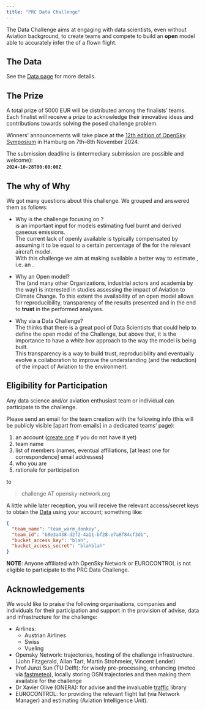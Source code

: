 ```yaml
---
title: "PRC Data Challenge"
---
```


The \acr{PRC} Data Challenge aims at engaging with data scientists, even without
Aviation background, to create teams and compete to
build an **open** \acr{ML} model able to accurately infer the \acr{ATOW} of a
flown flight.



## The Data
See the [Data page](challenge-data.html) for more details.

## The Prize

A total prize of $5000$ EUR will be distributed among the finalists' teams.  
Each finalist will receive a prize to acknowledge their innovative ideas and
contributions towards solving the posed challenge problem.  

Winners' announcements will take place at the [12th edition of OpenSky Symposium][osnsym]
in Hamburg on 7th--8th November 2024.

The submission deadline is (intermediary submission are possible and welcome):  
[**`2024-10-28T00:00:00Z`**]{.hugedate}.


[osnsym]: <https://symposium.opensky-network.org/> "12th OpenSky Symposium, 7--8 Nov 2024"

## The why of Why

We got many questions about this challenge. We grouped and answered them as follows:

* Why is the challenge focusing on \acr{ATOW}?  
  \acr{ATOW} is an important input for models estimating fuel burnt and derived
  gaseous emissions.  
  The current lack of openly available \acr{ATOW} is typically compensated by
  assuming it to be equal to a certain percentage of the \acr{MTOW} for the
  relevant aircraft model.  
  With this challenge we aim at making available a better way to
  estimate \acr{ATOW}, i.e. an \acr{ETOW}.

* Why an Open model?  
  The \acr{PRC} (and many other Organizations, industrial actors and academia
  by the way) is interested in studies assessing the impact of Aviation to
  Climate Change.
  To this extent the availability of an open model allows for reproducibility,
  transparency of the results presented and in the end to **trust** in the
  performed analyses.

* Why via a Data Challenge?  
  The \acr{PRC} thinks that there is a great pool of Data Scientists that could
  help to define the open model of the Challenge, but above that, it is the
  importance to have a _white box_ approach to the way the model is being built.  
  This transparency is a way to build trust, reproducibility and eventually
  evolve a collaboration to improve the understanding (and the reduction) of
  the impact of Aviation to the environment.

## Eligibility for Participation

Any data science and/or aviation enthusiast team or individual can participate
to the challenge.

Please send an email for the team creation with the following info (this will be publicly
visible [apart from emails] in a dedicated teams' page):

1. an \acr{OSN} account ([create one][osnlog] if you do not have it yet)
1. team name
1. list of members (names, eventual affiliations, [at least one for correspondence]
   email addresses)
1. who you are
1. rationale for participation

to

>   challenge AT opensky-network.org

A little while later reception, you will receive the relevant access/secret keys
to obtain the [Data](challenge-data.html) using your \acr{OSN} account; something
like:

```json
{
  "team_name": "team_warm_donkey",
  "team_id": "b8e3a438-d2f2-4a11-bf28-e7a8f84cf3db",
  "bucket_access_key": "blah",
  "bucket_access_secret": "blahblah"
}
```


**NOTE**: Anyone affiliated with OpenSky Network or EUROCONTROL is not eligible
to participate to the PRC Data Challenge.


[osnlog]: <https://opensky-network.org/index.php?option=com_users&view=login> "OSN login"

## Acknowledgements

We would like to praise the following organisations, companies
and individuals for their participation and support in the provision of
advise,  data and infrastructure for the challenge:

* Airlines:
  - Austrian Airlines
  - Swiss
  - Vueling
* Opensky Network: \acr{ADS-B} trajectories, hosting of the challenge infrastructure.
  (John Fitzgerald, Allan Tart, Martin Strohmeier, Vincent Lender)
* Prof Junzi Sun (TU Delft): for wisely pre-processing, enhancing (meteo via
  [fastmeteo][fm]), locally storing OSN trajectories and then making them
  available for the challenge
* Dr Xavier Olive (ONERA): for advise and the invaluable [traffic][traffic] library
* EUROCONTROL: for providing the relevant flight list (via Network Manager) and
               estimating \acr{TOW} (Aviation Intelligence Unit).


[fm]: <https://github.com/open-aviation/fastmeteo> "fastmeteo Python library"
[traffic]: <https://github.com/open-aviation/fastmeteo> "traffic Python library"